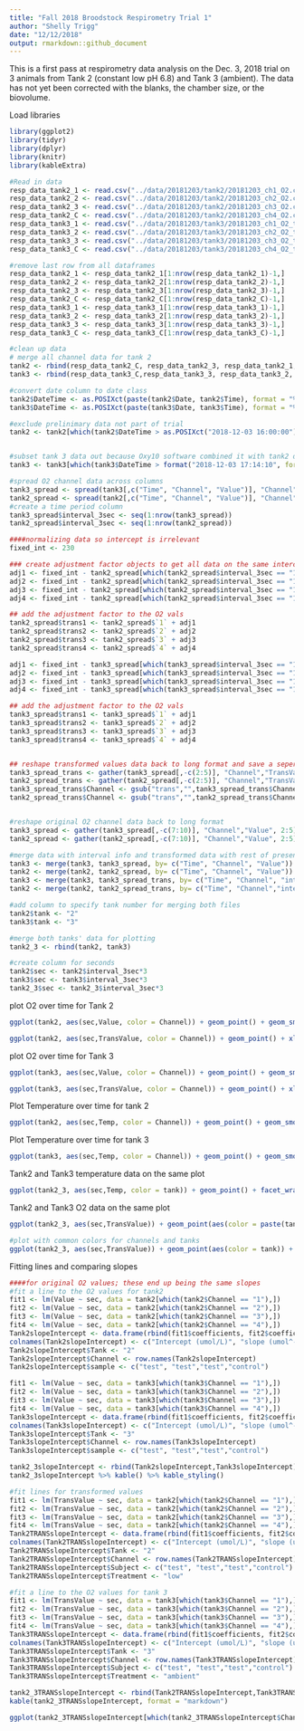 ```yaml
---
title: "Fall 2018 Broodstock Respirometry Trial 1"
author: "Shelly Trigg"
date: "12/12/2018"
output: rmarkdown::github_document
---
```


This is a first pass at respirometry data analysis on the Dec. 3, 2018 trial on 3 animals from Tank 2 (constant low pH 6.8) and Tank 3 (ambient). The data has not yet been corrected with the blanks, the chamber size, or the biovolume.


Load libraries
```r
library(ggplot2)
library(tidyr)
library(dplyr)
library(knitr)
library(kableExtra)
```

```r
#Read in data
resp_data_tank2_1 <- read.csv("../data/20181203/tank2/20181203_ch1_O2.csv", skip = 1)
resp_data_tank2_2 <- read.csv("../data/20181203/tank2/20181203_ch2_O2.csv", skip = 1)
resp_data_tank2_3 <- read.csv("../data/20181203/tank2/20181203_ch3_O2.csv", skip = 1)
resp_data_tank2_C <- read.csv("../data/20181203/tank2/20181203_ch4_O2.csv", skip = 1)
resp_data_tank3_1 <- read.csv("../data/20181203/tank3/20181203_ch1_O2_tank3.csv", skip = 1)
resp_data_tank3_2 <- read.csv("../data/20181203/tank3/20181203_ch2_O2_tank3.csv", skip = 1)
resp_data_tank3_3 <- read.csv("../data/20181203/tank3/20181203_ch3_O2_tank3.csv", skip = 1)
resp_data_tank3_C <- read.csv("../data/20181203/tank3/20181203_ch4_O2_tank3.csv", skip = 1)

#remove last row from all dataframes
resp_data_tank2_1 <- resp_data_tank2_1[1:nrow(resp_data_tank2_1)-1,]
resp_data_tank2_2 <- resp_data_tank2_2[1:nrow(resp_data_tank2_2)-1,]
resp_data_tank2_3 <- resp_data_tank2_3[1:nrow(resp_data_tank2_3)-1,]
resp_data_tank2_C <- resp_data_tank2_C[1:nrow(resp_data_tank2_C)-1,]
resp_data_tank3_1 <- resp_data_tank3_1[1:nrow(resp_data_tank3_1)-1,]
resp_data_tank3_2 <- resp_data_tank3_2[1:nrow(resp_data_tank3_2)-1,]
resp_data_tank3_3 <- resp_data_tank3_3[1:nrow(resp_data_tank3_3)-1,]
resp_data_tank3_C <- resp_data_tank3_C[1:nrow(resp_data_tank3_C)-1,]
```


```r
#clean up data
# merge all channel data for tank 2
tank2 <- rbind(resp_data_tank2_C, resp_data_tank2_3, resp_data_tank2_1, resp_data_tank2_2)
tank3 <- rbind(resp_data_tank3_C,resp_data_tank3_3, resp_data_tank3_2, resp_data_tank3_1)

#convert date column to date class
tank2$DateTime <- as.POSIXct(paste(tank2$Date, tank2$Time), format = "%m/%d/%Y %H:%M:%S")
tank3$DateTime <- as.POSIXct(paste(tank3$Date, tank3$Time), format = "%m/%d/%Y %H:%M:%S")

#exclude prelinimary data not part of trial
tank2 <- tank2[which(tank2$DateTime > as.POSIXct("2018-12-03 16:00:00")),]


#subset tank 3 data out because Oxy10 software combined it with tank2 data
tank3 <- tank3[which(tank3$DateTime > format("2018-12-03 17:14:10", format = "%m/%d/%Y %H:%M:%S")),]

#spread O2 channel data across columns
tank3_spread <- spread(tank3[,c("Time", "Channel", "Value")], "Channel", "Value")
tank2_spread <- spread(tank2[,c("Time", "Channel", "Value")], "Channel", "Value")
#create a time period column
tank3_spread$interval_3sec <- seq(1:nrow(tank3_spread))
tank2_spread$interval_3sec <- seq(1:nrow(tank2_spread))
```

```r
####normalizing data so intercept is irrelevant
fixed_int <- 230

### create adjustment factor objects to get all data on the same intercept
adj1 <- fixed_int - tank2_spread[which(tank2_spread$interval_3sec == "1"),"1"]
adj2 <- fixed_int - tank2_spread[which(tank2_spread$interval_3sec == "1"),"2"]
adj3 <- fixed_int - tank2_spread[which(tank2_spread$interval_3sec == "1"),"3"]
adj4 <- fixed_int - tank2_spread[which(tank2_spread$interval_3sec == "1"),"4"]

## add the adjustment factor to the O2 vals
tank2_spread$trans1 <- tank2_spread$`1` + adj1
tank2_spread$trans2 <- tank2_spread$`2` + adj2
tank2_spread$trans3 <- tank2_spread$`3` + adj3
tank2_spread$trans4 <- tank2_spread$`4` + adj4

adj1 <- fixed_int - tank3_spread[which(tank3_spread$interval_3sec == "1"),"1"]
adj2 <- fixed_int - tank3_spread[which(tank3_spread$interval_3sec == "1"),"2"]
adj3 <- fixed_int - tank3_spread[which(tank3_spread$interval_3sec == "1"),"3"]
adj4 <- fixed_int - tank3_spread[which(tank3_spread$interval_3sec == "1"),"4"]

## add the adjustment factor to the O2 vals
tank3_spread$trans1 <- tank3_spread$`1` + adj1
tank3_spread$trans2 <- tank3_spread$`2` + adj2
tank3_spread$trans3 <- tank3_spread$`3` + adj3
tank3_spread$trans4 <- tank3_spread$`4` + adj4


## reshape transformed values data back to long format and save a seperate dataframe
tank3_spread_trans <- gather(tank3_spread[,-c(2:5)], "Channel","TransValue", 3:6)
tank2_spread_trans <- gather(tank2_spread[,-c(2:5)], "Channel","TransValue", 3:6)
tank3_spread_trans$Channel <- gsub("trans","",tank3_spread_trans$Channel)
tank2_spread_trans$Channel <- gsub("trans","",tank2_spread_trans$Channel)


#reshape original O2 channel data back to long format
tank3_spread <- gather(tank3_spread[,-c(7:10)], "Channel","Value", 2:5)
tank2_spread <- gather(tank2_spread[,-c(7:10)], "Channel","Value", 2:5)

#merge data with interval info and transformed data with rest of presens data
tank3 <- merge(tank3, tank3_spread, by= c("Time", "Channel", "Value"))
tank2 <- merge(tank2, tank2_spread, by= c("Time", "Channel", "Value"))
tank3 <- merge(tank3, tank3_spread_trans, by= c("Time", "Channel", "interval_3sec"))
tank2 <- merge(tank2, tank2_spread_trans, by= c("Time", "Channel","interval_3sec"))

#add column to specify tank number for merging both files
tank2$tank <- "2"
tank3$tank <- "3"

#merge both tanks' data for plotting
tank2_3 <- rbind(tank2, tank3)

#create column for seconds
tank2$sec <- tank2$interval_3sec*3
tank3$sec <- tank3$interval_3sec*3
tank2_3$sec <- tank2_3$interval_3sec*3
```

plot O2 over time for Tank 2  
```r
ggplot(tank2, aes(sec,Value, color = Channel)) + geom_point() + geom_smooth(method='lm', se = FALSE) + facet_wrap(~Channel) + xlab("seconds") + ylab("umol O2/L") + ggtitle("O2 over time for tank2 respirometry trial 1, channel 4 = control")

ggplot(tank2, aes(sec,TransValue, color = Channel)) + geom_point() + xlab("seconds") + ylab("umol O2/L (scaled to intercept at 230umol/L)") + ggtitle("O2 over time for tank2 respirometry trial 1, channel 4 = control")
```

plot O2 over time for Tank 3  
```r
ggplot(tank3, aes(sec,Value, color = Channel)) + geom_point() + geom_smooth(method='lm', se = FALSE) + facet_wrap(~Channel) + xlab("seconds") + ylab("umol O2/L") + ggtitle("O2 over time for tank3 respirometry trial 1, channel 4 = control")

ggplot(tank3, aes(sec,TransValue, color = Channel)) + geom_point() + xlab("seconds") + ylab("umol O2/L (scaled to intercept at 230umol/L)") + ggtitle("O2 over time for tank3 respirometry trial 1, channel 4 = control")

```


Plot Temperature over time for tank 2
```r
ggplot(tank2, aes(sec,Temp, color = Channel)) + geom_point() + geom_smooth(method='lm', se = FALSE) + facet_wrap(~Channel) + xlab("seconds") + ylab("temperature (C)") + ggtitle("temperature over time for tank 2 respirometry trial 1")
```


Plot Temperature over time for tank 3
```r
ggplot(tank3, aes(sec,Temp, color = Channel)) + geom_point() + geom_smooth(method='lm', se = FALSE) + facet_wrap(~Channel) + xlab("seconds") + ylab("temperature (C)") + ggtitle("temperature over time for tank 3 respirometry trial 1")
```

Tank2 and Tank3 temperature data on the same plot
```r
ggplot(tank2_3, aes(sec,Temp, color = tank)) + geom_point() + facet_wrap(~Channel) + xlab("seconds") + ylab("temperature (C)") + ggtitle("temperature over time for respirometry trial 1")
```

Tank2 and Tank3 O2 data on the same plot
```r
ggplot(tank2_3, aes(sec,TransValue)) + geom_point(aes(color = paste(tank,Channel))) + xlab("time seconds") + ylab("umol O2/L") + ggtitle("change in O2 over time;  different color for each tank.channel combo")

#plot with common colors for channels and tanks
ggplot(tank2_3, aes(sec,TransValue)) + geom_point(aes(color = tank)) + scale_color_manual(values = c("turquoise", "black", "black", "black", "darkgrey", "coral","black", "black", "black", "darkgrey")) + geom_line(aes(sec, TransValue,color = paste(tank,Channel))) + theme_bw() + xlab("time (seconds)") + ylab("umol O2/L (scaled to intercept at 230umol/L)") + ggtitle("change in O2 over time;  common colors for tanks and channels")

```


Fitting lines and comparing slopes 
```r
####for original O2 values; these end up being the same slopes
#fit a line to the O2 values for tank2
fit1 <- lm(Value ~ sec, data = tank2[which(tank2$Channel == "1"),])
fit2 <- lm(Value ~ sec, data = tank2[which(tank2$Channel == "2"),])
fit3 <- lm(Value ~ sec, data = tank2[which(tank2$Channel == "3"),])
fit4 <- lm(Value ~ sec, data = tank2[which(tank2$Channel == "4"),])
Tank2slopeIntercept <- data.frame(rbind(fit1$coefficients, fit2$coefficients, fit3$coefficients, fit4$coefficients))
colnames(Tank2slopeIntercept) <- c("Intercept (umol/L)", "slope (umol^-L/time (sec.))")
Tank2slopeIntercept$Tank <- "2"
Tank2slopeIntercept$Channel <- row.names(Tank2slopeIntercept)
Tank2slopeIntercept$sample <- c("test", "test","test","control")

fit1 <- lm(Value ~ sec, data = tank3[which(tank3$Channel == "1"),])
fit2 <- lm(Value ~ sec, data = tank3[which(tank3$Channel == "2"),])
fit3 <- lm(Value ~ sec, data = tank3[which(tank3$Channel == "3"),])
fit4 <- lm(Value ~ sec, data = tank3[which(tank3$Channel == "4"),])
Tank3slopeIntercept <- data.frame(rbind(fit1$coefficients, fit2$coefficients, fit3$coefficients, fit4$coefficients))
colnames(Tank3slopeIntercept) <- c("Intercept (umol/L)", "slope (umol^-L/time (sec.))")
Tank3slopeIntercept$Tank <- "3"
Tank3slopeIntercept$Channel <- row.names(Tank3slopeIntercept)
Tank3slopeIntercept$sample <- c("test", "test","test","control")

tank2_3slopeIntercept <- rbind(Tank2slopeIntercept,Tank3slopeIntercept)
tank2_3slopeIntercept %>% kable() %>% kable_styling()
```

```r
#fit lines for transformed values
fit1 <- lm(TransValue ~ sec, data = tank2[which(tank2$Channel == "1"),])
fit2 <- lm(TransValue ~ sec, data = tank2[which(tank2$Channel == "2"),])
fit3 <- lm(TransValue ~ sec, data = tank2[which(tank2$Channel == "3"),])
fit4 <- lm(TransValue ~ sec, data = tank2[which(tank2$Channel == "4"),])
Tank2TRANSslopeIntercept <- data.frame(rbind(fit1$coefficients, fit2$coefficients, fit3$coefficients, fit4$coefficients))
colnames(Tank2TRANSslopeIntercept) <- c("Intercept (umol/L)", "slope (umol^-L/time (sec.))")
Tank2TRANSslopeIntercept$Tank <- "2"
Tank2TRANSslopeIntercept$Channel <- row.names(Tank2TRANSslopeIntercept)
Tank2TRANSslopeIntercept$Subject <- c("test", "test","test","control")
Tank2TRANSslopeIntercept$Treatment <- "low"

#fit a line to the O2 values for tank 3
fit1 <- lm(TransValue ~ sec, data = tank3[which(tank3$Channel == "1"),])
fit2 <- lm(TransValue ~ sec, data = tank3[which(tank3$Channel == "2"),])
fit3 <- lm(TransValue ~ sec, data = tank3[which(tank3$Channel == "3"),])
fit4 <- lm(TransValue ~ sec, data = tank3[which(tank3$Channel == "4"),])
Tank3TRANSslopeIntercept <- data.frame(rbind(fit1$coefficients, fit2$coefficients, fit3$coefficients, fit4$coefficients))
colnames(Tank3TRANSslopeIntercept) <- c("Intercept (umol/L)", "slope (umol^-L/time (sec.))")
Tank3TRANSslopeIntercept$Tank <- "3"
Tank3TRANSslopeIntercept$Channel <- row.names(Tank3TRANSslopeIntercept)
Tank3TRANSslopeIntercept$Subject <- c("test", "test","test","control")
Tank3TRANSslopeIntercept$Treatment <- "ambient"

tank2_3TRANSslopeIntercept <- rbind(Tank2TRANSslopeIntercept,Tank3TRANSslopeIntercept)
kable(tank2_3TRANSslopeIntercept, format = "markdown")

```

```r
ggplot(tank2_3TRANSslopeIntercept[which(tank2_3TRANSslopeIntercept$Channel != "4"),c(2,6)]) + geom_boxplot(aes(Treatment,`slope (umol^-L/time (sec.))`, fill = Treatment)) + ggtitle("boxplots of change in O2 for channels 1-3 (controls not included)")
```